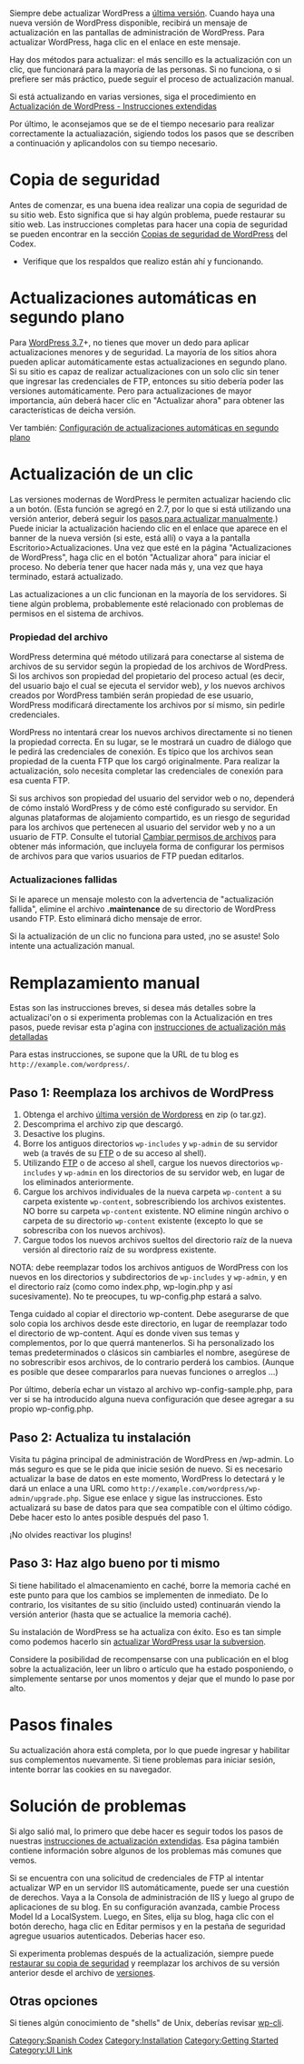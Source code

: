 {{Languages|
{{en|Updating_WordPress}}
{{es|Actualizar_WordPress}}
{{fr|Mettre_a_Jour_WordPress}}
{{fi|WordPressin päivittäminen}}
{{he|שדרוג וורדפרס}}
{{it|Aggiornare_WordPress}}
{{ja|WordPress のアップグレード}}
{{ka|ვორდპრესის განახლება}}
{{nl|WordPress updaten}}
{{pt-br|Atualizando o WordPress}}
{{ru|Обновление WordPress}}
{{sk|Aktualizácia WordPress}}
{{th|Updating_WordPress}}
{{zh-cn|升级 WordPress}}
{{zh-tw|升級WordPress}}
}}

{{Warning| El proceso de actualización afectará a todos los archivos y carpetas incluidos en la instalación principal de WordPress. Esto incluye todos los archivos principales utilizados para ejecutar WordPress. Si ha realizado modificaciones a esos archivos, sus cambios se perderán.}}

Siempre debe actualizar WordPress a [https://es.wordpress.org/download/ última versión]. Cuando haya una nueva versión de WordPress disponible, recibirá un mensaje de actualización en las pantallas de administración de WordPress. Para actualizar WordPress, haga clic en el enlace en este mensaje.

Hay dos métodos para actualizar: el más sencillo es la actualización con un clic, que funcionará para la mayoría de las personas. Si no funciona, o si prefiere ser más práctico, puede seguir el proceso de actualización manual.

Si está actualizando en varias versiones, siga el procedimiento en [http://codex.wordpress.org/Upgrading_WordPress_Extended#Upgrading_Across_Multiple_Versions Actualización de WordPress - Instrucciones extendidas]

Por último, le aconsejamos que se de el tiempo necesario para realizar correctamente la actualiazación, sigiendo todos los pasos que se describen a continuación y aplicandolos con su tiempo necesario.

= Copia de seguridad =

Antes de comenzar, es una buena idea realizar una copia de seguridad de su sitio web. Esto significa que si hay algún problema, puede restaurar su sitio web. 
Las instrucciones completas para hacer una copia de seguridad se pueden encontrar en la sección [https://codex.wordpress.org/es:Copias_de_seguridad_de_WordPress Copias de seguridad de WordPress] del Codex.

* Verifique que los respaldos que realizo están ahí y funcionando.

= Actualizaciones automáticas en segundo plano =

Para [[Version 3.7|WordPress 3.7]]+, no tienes que mover un dedo para aplicar actualizaciones menores y de seguridad. La mayoría de los sitios ahora pueden aplicar automáticamente estas actualizaciones en segundo plano. 
Si su sitio es capaz de realizar actualizaciones con un solo clic sin tener que ingresar las credenciales de FTP, entonces su sitio debería poder las versiones automáticamente.
Pero para actualizaciones de mayor importancia, aún deberá hacer clic en "Actualizar ahora" para obtener las características de deicha versión.

Ver también: [[Configuring_Automatic_Background_Updates|Configuración de actualizaciones automáticas en segundo plano]]

= Actualización de un clic =
Las versiones modernas de WordPress le permiten actualizar haciendo clic a un botón. (Esta función se agregó en 2.7, por lo que si está utilizando una versión anterior, deberá seguir los [[#Remplazamiento_manual|pasos para actualizar manualmente]].) 
Puede iniciar la actualización haciendo clic en el enlace que aparece en el banner de la nueva versión (si este, está allí) o vaya a la pantalla Escritorio>Actualizaciones. Una vez que esté en la página "Actualizaciones de WordPress", haga clic en el botón "Actualizar ahora" para iniciar el proceso. 
No debería tener que hacer nada más y, una vez que haya terminado, estará actualizado.

Las actualizaciones a un clic funcionan en la mayoría de los servidores. Si tiene algún problema, probablemente esté relacionado con problemas de permisos en el sistema de archivos.

=== Propiedad del archivo ===

WordPress determina qué método utilizará para conectarse al sistema de archivos de su servidor según la propiedad de los archivos de WordPress. Si los archivos son propiedad del propietario del proceso actual (es decir, del usuario bajo el cual se ejecuta el servidor web), ''y'' los nuevos archivos creados por WordPress también serán propiedad de ese usuario, WordPress modificará directamente los archivos por sí mismo, sin pedirle credenciales.

WordPress no intentará crear los nuevos archivos directamente si no tienen la propiedad correcta. En su lugar, se le mostrará un cuadro de diálogo que le pedirá las credenciales de conexión. 
Es típico que los archivos sean propiedad de la cuenta FTP que los cargó originalmente. 
Para realizar la actualización, solo necesita completar las credenciales de conexión para esa cuenta FTP.

Si sus archivos son propiedad del usuario del servidor web o no, dependerá de cómo instaló WordPress y de cómo esté configurado su servidor. En algunas plataformas de alojamiento compartido, es un riesgo de seguridad para los archivos que pertenecen al usuario del servidor web y no a un usuario de FTP. 
Consulte el tutorial [[Changing File Permissions|Cambiar permisos de archivos]] para obtener más información, que incluyela forma de configurar los permisos de archivos para que varios usuarios de FTP puedan editarlos.

=== Actualizaciones fallidas ===
Si le aparece un mensaje molesto con la advertencia de "actualización fallida", elimine el archivo '''.maintenance''' de su directorio de WordPress usando FTP. Esto eliminará dicho mensaje de error.

Si la actualización de un clic no funciona para usted, ¡no se asuste! Solo intente una actualización manual.

= Remplazamiento manual =

Estas son las instrucciones breves, si desea más detalles sobre la actualizaci'on o si experimenta problemas con la Actualización en tres pasos, puede revisar esta p'agina con [[es:Actualización_extendida_de_WordPress|instrucciones de actualización más detalladas]]

Para estas instrucciones, se supone que la URL de tu blog es <code><nowiki>http://example.com/wordpress/</nowiki></code>.

== Paso 1: Reemplaza los archivos de WordPress ==

# Obtenga el archivo [https://es.wordpress.org/download/ última versión de Wordpress] en zip (o tar.gz).
# Descomprima el archivo zip que descargó.
# Desactive los plugins.
# Borre los antiguos directorios <code>wp-includes</code> y <code>wp-admin</code> de su servidor web (a través de su [[FTP_Clients|FTP]] o de su acceso al shell).
# Utilizando [[FTP_Clients|FTP]] o de acceso al shell, cargue los nuevos directorios <code>wp-includes</code> y <code>wp-admin</code> en los directorios de su servidor web, en lugar de los eliminados anteriormente.
# Cargue los archivos individuales de la nueva carpeta <code>wp-content</code> a su carpeta existente <code>wp-content</code>, sobrescribiendo los archivos existentes. NO borre su carpeta <code>wp-content</code> existente. NO elimine ningún archivo o carpeta de su directorio <code>wp-content</code> existente (excepto lo que se sobrescriba con los nuevos archivos).
# Cargue todos los nuevos archivos sueltos del directorio raíz de la nueva versión al directorio raíz de su wordpress existente.

NOTA: debe reemplazar todos los archivos antiguos de WordPress con los nuevos en los directorios y subdirectorios de <code>wp-includes</code> y <code>wp-admin</code>, y en el directorio raíz (como como index.php, wp-login.php y así sucesivamente). No te preocupes, tu wp-config.php estará a salvo.

Tenga cuidado al copiar el directorio wp-content. Debe asegurarse de que solo copia los archivos desde este directorio, en lugar de reemplazar todo el directorio de wp-content. Aquí es donde viven sus temas y complementos, por lo que querrá mantenerlos. Si ha personalizado los temas predeterminados o clásicos sin cambiarles el nombre, asegúrese de no sobrescribir esos archivos, de lo contrario perderá los cambios. (Aunque es posible que desee compararlos para nuevas funciones o arreglos ...)

Por último, debería echar un vistazo al archivo wp-config-sample.php, para ver si se ha introducido alguna nueva configuración que desee agregar a su propio wp-config.php.

== Paso 2: Actualiza tu instalación ==

Visita tu página principal de administración de WordPress en /wp-admin. 
Lo más seguro es que se le pida que inicie sesión de nuevo. 
Si es necesario actualizar la base de datos en este momento, WordPress lo detectará y le dará un enlace a una URL como <code><nowiki>http://example.com/wordpress/wp-admin/upgrade.php</nowiki></code>. Sigue ese enlace y sigue las instrucciones. Esto actualizará su base de datos para que sea compatible con el último código. Debe hacer esto lo antes posible después del paso 1.

¡No olvides reactivar los plugins!

== Paso 3: Haz algo bueno por ti mismo ==

Si tiene habilitado el almacenamiento en caché, borre la memoria caché en este punto para que los cambios se implementen de inmediato. De lo contrario, los visitantes de su sitio (incluido usted) continuarán viendo la versión anterior (hasta que se actualice la memoria caché).

Su instalación de WordPress se ha actualiza con éxito. Eso es tan simple como podemos hacerlo sin [[Installing/Updating_WordPress_with_Subversion| actualizar WordPress usar la subversion]].

Considere la posibilidad de recompensarse con una publicación en el blog sobre la actualización, leer un libro o artículo que ha estado posponiendo, o simplemente sentarse por unos momentos y dejar que el mundo lo pase por alto.

= Pasos finales =

Su actualización ahora está completa, por lo que puede ingresar y habilitar sus complementos nuevamente.
Si tiene problemas para iniciar sesión, intente borrar las cookies en su navegador.

= Solución de problemas =
Si algo salió mal, lo primero que debe hacer es seguir todos los pasos de nuestras [[es:Actualización_extendida_de_WordPress|instrucciones de actualización extendidas]]. Esa página también contiene información sobre algunos de los problemas más comunes que vemos.

Si se encuentra con una solicitud de credenciales de FTP al intentar actualizar WP en un servidor IIS automáticamente, puede ser una cuestión de derechos. Vaya a la Consola de administración de IIS y luego al grupo de aplicaciones de su blog. En su configuración avanzada, cambie Process Model Id a LocalSystem. Luego, en Sites, elija su blog, haga clic con el botón derecho, haga clic en Editar permisos y en la pestaña de seguridad agregue usuarios autenticados. Deberias hacer eso.

Si experimenta problemas después de la actualización, siempre puede [[Restoring_Your_Database_From_Backup|restaurar su copia de seguridad]] y reemplazar los archivos de su versión anterior desde el archivo de [https://es.wordpress.org/download/releases/ versiones].

== Otras opciones ==
Si tienes algún conocimiento de "shells" de Unix, deberías revisar [[wp-cli]].

[[Category:Spanish Codex]]
[[Category:Installation]]
[[Category:Getting Started]]
[[Category:UI Link]]